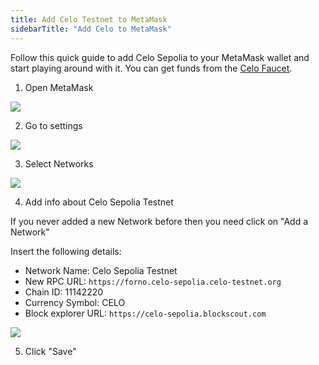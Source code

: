 ```yaml
---
title: Add Celo Testnet to MetaMask
sidebarTitle: "Add Celo to MetaMask"
---
```


Follow this quick guide to add Celo Sepolia to your MetaMask wallet and start playing around with it. You can get funds from the [Celo Faucet](https://faucet.celo.org).

1. Open MetaMask

  <Frame>
    <img src="/img/build/add-celo-testnet-to-metamask/1.png" />
  </Frame>

2. Go to settings

  <Frame>
  <img src="/img/build/add-celo-testnet-to-metamask/2.png" />
  </Frame>

3. Select Networks

  <Frame>
  <img src="/img/build/add-celo-testnet-to-metamask/3.png" />
  </Frame>

4. Add info about Celo Sepolia Testnet

  <Note>
  If you never added a new Network before then you need click on "Add a Network"
  </Note>

  Insert the following details:

  - Network Name: Celo Sepolia Testnet
  - New RPC URL: `https://forno.celo-sepolia.celo-testnet.org`
  - Chain ID: 11142220
  - Currency Symbol: CELO
  - Block explorer URL: `https://celo-sepolia.blockscout.com`

  <Frame>
  <img src="/img/build/add-celo-testnet-to-metamask/4.png" />
  </Frame>

5. Click "Save"
